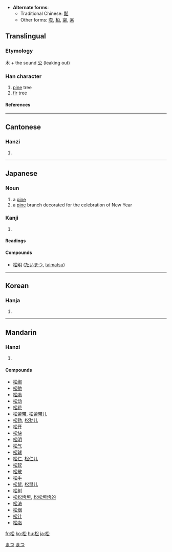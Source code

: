 * '''Alternate forms''': 
** Traditional Chinese: [[鬆]]
** Other forms: [[枩]], [[柗]], [[梥]], [[枀]]

==Translingual==
===Etymology===
木 + the sound [[公]] (leaking out)
===Han character===
{{Han char|rn=75|rad=木|as=04|sn=8|four=4893<sub>2</sub>|canj=木金戈 (DCI)}}
# [[pine]] tree
# [[fir]] tree
====References====
{{Han ref|kx=0514.110|dkj=14516|dj=0901.140|hdz=21173.050|uh=677E|ud=26494|bh=AA51|bd=43601}}

----
==Cantonese==
===Hanzi===
{{yue-hanzi|jyut=|y=chung4}}
# {{defn|Cantonese}}

----
==Japanese==
===Noun===
[[Category:1000 Japanese basic words|まつ]]
{{ja-noun|k|hira=まつ|rom=matsu}}
# a [[pine]] 
# a [[pine]] branch decorated for the celebration of New Year
[[Category:ja:Trees|まつ]]

===Kanji===
{{ja-kanji|grade=|rs=木04}}
# {{defn|Japanese}} 
====Readings====
{{ja-readings|on=[[しょう]] (shō)|kun=[[まつ]] (matsu)}}

====Compounds====
*[[松明]] ([[たいまつ]], [[taimatsu]])
----

==Korean==
===Hanja===
{{ko-hanja|hangeul=송|eumhun=|rv=song|mr=song|y=song}}
# {{defn|Korean}}

----
==Mandarin==
===Hanzi===
{{cmn-hanzi|tra=鬆|pin=[[sōng]] (song1)|wg=sung<sup>1</sup>}}
# {{defn|Mandarin}}

====Compounds====
*[[松绑]]
*[[松弛]]
*[[松脆]]
*[[松动]]
*[[松花]]
*[[松紧带]], [[松紧带儿]]
*[[松劲]], [[松劲儿]]
*[[松开]]
*[[松快]]
*[[松明]]
*[[松气]]
*[[松球]]
*[[松仁]], [[松仁儿]]
*[[松软]]
*[[松散]]
*[[松手]]
*[[松鼠]], [[松鼠儿]]
*[[松树]]
*[[松松垮垮]], [[松松垮垮的]]
*[[松涛]]
*[[松烟]]
*[[松针]]
*[[松脂]]

[[fr:松]]
[[ko:松]]
[[hu:松]]
[[ja:松]]